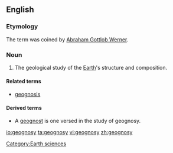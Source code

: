 ==English==

===Etymology===

The term was coined by [[w:Abraham Gottlob Werner|Abraham Gottlob Werner]]. 

===Noun===
{{en-noun|-}}

# The geological study of the [[Earth]]'s structure and composition. 

====Related terms====
*[[geognosis]]

====Derived terms====
*A [[geognost]] is one versed in the study of geognosy.

[[Category:Earth sciences]]

[[io:geognosy]]
[[ta:geognosy]]
[[vi:geognosy]]
[[zh:geognosy]]